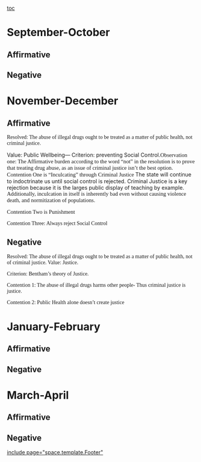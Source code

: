 [[toc]]
=September-October= 
==Affirmative== 
==Negative== 

=November-December= 
==Affirmative== 
<span style="font-family: 'Times New Roman','serif'; margin: 0in 0in 0pt;">Resolved: The abuse of illegal drugs ought to be treated as a matter of public health, not criminal justice. </span>


<span style="margin: 0in 0in 0pt;">Value: Public Wellbeing—</span>
<span style="margin: 0in 0in 0pt;">Criterion: preventing Social Control.<span style="font-family: 'Times New Roman','serif'; font-size: 11pt;">Observation one: </span></span>
<span style="margin: 0in 0in 0pt;"><span style="font-family: 'Times New Roman','serif'; font-size: 11pt;">The Affirmative burden according to the word “not” in the resolution is to prove that treating drug abuse, as an issue of criminal justice isn’t the best option.</span> </span>
<span style="font-family: 'Times New Roman','serif'; font-size: 11pt; margin: 0in 0in 0pt;">Contention One is “Inculcating” through Criminal Justice </span>
<span style="margin: 0in 0in 0pt;">The state will continue to indoctrinate us until social control is rejected. Criminal Justice is a key rejection because it is the larges public display of teaching by example. </span>
<span style="font-family: 'Times New Roman','serif'; font-size: 11pt; margin: 0in 0in 0pt;">Additionally, inculcation in itself is inherently bad even without causing violence death, and normitization of populations. </span>

<span style="font-family: 'Times New Roman','serif'; font-size: 11pt; margin: 0in 0in 0pt;">Contention Two is Punishment </span>

<span style="font-family: 'Times New Roman','serif'; margin: 0in 0in 0pt;">Contention Three: Always reject Social Control </span>


==Negative== 
<span style="font-family: Calibri; margin: 0in 0in 10pt;">Resolved: The abuse of illegal drugs ought to be treated as a matter of public health, not of criminal justice. </span>
<span style="font-family: Calibri; margin: 0in 0in 10pt;">Value: Justice. </span>

<span style="font-family: Calibri; margin: 0in 0in 10pt;">Criterion: Bentham’s theory of Justice.</span>

<span style="font-family: Calibri; margin: 0in 0in 10pt;">Contention 1: The abuse of illegal drugs harms other people- Thus criminal justice is justice. </span>


<span style="font-family: Calibri; margin: 0in 0in 10pt;">Contention 2: Public Health alone doesn’t create justice </span>

=January-February= 
==Affirmative== 
==Negative== 

=March-April= 
==Affirmative== 
==Negative== 

[[include page="space.template.Footer"]]
